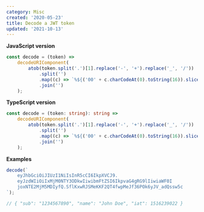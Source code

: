 ```yaml
---
category: Misc
created: '2020-05-23'
title: Decode a JWT token
updated: '2021-10-13'
---
```


**JavaScript version**

```js decode.js
const decode = (token) =>
    decodeURIComponent(
        atob(token.split('.')[1].replace('-', '+').replace('_', '/'))
            .split('')
            .map((c) => `%${('00' + c.charCodeAt(0).toString(16)).slice(-2)}`)
            .join('')
    );
```

**TypeScript version**

```ts decode.ts
const decode = (token: string): string =>
    decodeURIComponent(
        atob(token.split('.')[1].replace('-', '+').replace('_', '/'))
            .split('')
            .map((c) => `%${('00' + c.charCodeAt(0).toString(16)).slice(-2)}`)
            .join('')
    );
```

**Examples**

```js examples.js
decode(`
    eyJhbGciOiJIUzI1NiIsInR5cCI6IkpXVCJ9.
    eyJzdWIiOiIxMjM0NTY3ODkwIiwibmFtZSI6IkpvaG4gRG9lIiwiaWF0I
    joxNTE2MjM5MDIyfQ.SflKxwRJSMeKKF2QT4fwpMeJf36POk6yJV_adQssw5c
`);

// { "sub": "1234567890", "name": "John Doe", "iat": 1516239022 }
```
